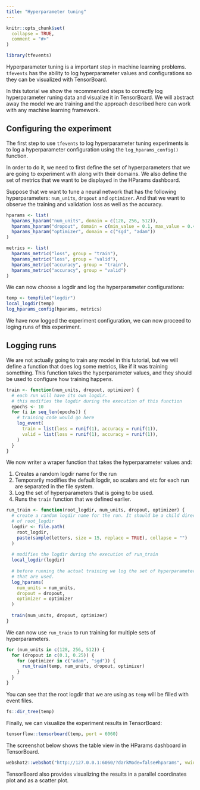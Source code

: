 ```yaml
---
title: "Hyperparameter tuning"
---
```


```r
knitr::opts_chunk$set(
  collapse = TRUE,
  comment = "#>"
)
```

```r
library(tfevents)
```

Hyperparameter tuning is a important step in machine learning problems.
`tfevents` has the ability to log hyperparameter values and configurations so they can be visualized with TensorBoard.

In this tutorial we show the recommended steps to correctly log hyperparameter runing data and visualize it in TensorBoard. We will
abstract away the model we are training and the approach described
here can work with any machine learning framework.

## Configuring the experiment

The first step to use `tfevents` to log hyperparameter tuning experiments is to log a hyperparameter configuration using the
`log_hparams_config()` function.

In order to do it, we need to first define the set of hyperparameters that we are going to experiment with along with their domains. We also
define the set of metrics that we want to be displayed in the HParams dashboard.

Suppose that we want to tune a neural network that has the following
hyperparameters: `num_units`, `dropout` and `optimizer`. And that we
want to observe the training and validation loss as well as the accuracy.

```r
hparams <- list(
  hparams_hparam("num_units", domain = c(128, 256, 512)),
  hparams_hparam("dropout", domain = c(min_value = 0.1, max_value = 0.4)),
  hparams_hparam("optimizer", domain = c("sgd", "adam"))
)

metrics <- list(
  hparams_metric("loss", group = "train"),
  hparams_metric("loss", group = "valid"),
  hparams_metric("accuracy", group = "train"),
  hparams_metric("accuracy", group = "valid")
)
```

We can now choose a logdir and log the hyperparameter configurations:

```r
temp <- tempfile("logdir")
local_logdir(temp)
log_hparams_config(hparams, metrics)
```

We have now logged the experiment configuration, we can now proceed to loging
runs of this experiment.

## Logging runs

We are not actually going to train any model in this tutorial, but we will define
a function that does log some metrics, like if it was training something. This 
function takes the hyperparameter values, and they should be used to configure how
training happens.

```r
train <- function(num_units, dropout, optimizer) {
  # each run will have its own logdir.
  # this modifies the logdir during the execution of this function
  epochs <- 10
  for (i in seq_len(epochs)) {
    # training code would go here
    log_event(
      train = list(loss = runif(1), accuracy = runif(1)),
      valid = list(loss = runif(1), accuracy = runif(1)),
    )
  }
}
```

We now writer a wraper function that takes the hyperparameter values and:

1. Creates a random logdir name for the run
2. Temporarily modifies the default logdir, so scalars and etc for each run
   are separated in the file system.
3. Log the set of hyperparameters that is going to be used.
4. Runs the `train` function that we defined earlier.

```r
run_train <- function(root_logdir, num_units, dropout, optimizer) {
  # create a random logdir name for the run. It should be a child directory
  # of root_logdir
  logdir <- file.path(
    root_logdir,
    paste(sample(letters, size = 15, replace = TRUE), collapse = "")
  )
  
  # modifies the logdir during the execution of run_train
  local_logdir(logdir) 
  
  # before running the actual training we log the set of hyperparameters
  # that are used.
  log_hparams(
    num_units = num_units,
    dropout = dropout,
    optimizer = optimizer
  )
  
  train(num_units, dropout, optimizer)
}
```

We can now use `run_train` to run training for multiple sets of hyperparameters.

```r
for (num_units in c(128, 256, 512)) {
  for (dropout in c(0.1, 0.25)) {
    for (optimizer in c("adam", "sgd")) {
      run_train(temp, num_units, dropout, optimizer)
    }
  }
}
```

You can see that the root logdir that we are using as `temp` will be filled with
event files.

```r
fs::dir_tree(temp)
```

Finally, we can visualize the experiment results in TensorBoard:

```r
tensorflow::tensorboard(temp, port = 6060)
```

The screenshot below shows the table view  in the HParams dashboard in TensorBoard. 

```r
webshot2::webshot("http://127.0.0.1:6060/?darkMode=false#hparams", vwidth = 1200)
```

TensorBoard also provides visualizing the results in a parallel coordinates plot
and as a scatter plot.

